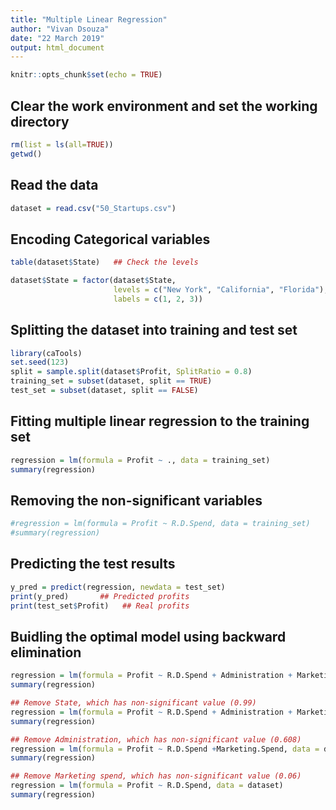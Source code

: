 ---
title: "Multiple Linear Regression"
author: "Vivan Dsouza"
date: "22 March 2019"
output: html_document
---

```{r setup, include=FALSE}
knitr::opts_chunk$set(echo = TRUE)
```

## Clear the work environment and set the working directory

```{r}

rm(list = ls(all=TRUE))
getwd()

```

## Read the data

```{r}

dataset = read.csv("50_Startups.csv")

```

## Encoding Categorical variables

```{r}

table(dataset$State)   ## Check the levels

dataset$State = factor(dataset$State,
                       levels = c("New York", "California", "Florida"),
                       labels = c(1, 2, 3))

```

## Splitting the dataset into training and test set

```{r}

library(caTools)
set.seed(123)
split = sample.split(dataset$Profit, SplitRatio = 0.8)
training_set = subset(dataset, split == TRUE)
test_set = subset(dataset, split == FALSE)

```

## Fitting multiple linear regression to the training set

```{r}

regression = lm(formula = Profit ~ ., data = training_set)
summary(regression)

```

## Removing the non-significant variables

```{r}

#regression = lm(formula = Profit ~ R.D.Spend, data = training_set)
#summary(regression)

```

## Predicting the test results

```{r}

y_pred = predict(regression, newdata = test_set)
print(y_pred)       ## Predicted profits
print(test_set$Profit)   ## Real profits

```

## Buidling the optimal model using backward elimination

```{r}

regression = lm(formula = Profit ~ R.D.Spend + Administration + Marketing.Spend + State, data = dataset)
summary(regression)

## Remove State, which has non-significant value (0.99)
regression = lm(formula = Profit ~ R.D.Spend + Administration + Marketing.Spend, data = dataset)
summary(regression)

## Remove Administration, which has non-significant value (0.608)
regression = lm(formula = Profit ~ R.D.Spend +Marketing.Spend, data = dataset)
summary(regression)

## Remove Marketing spend, which has non-significant value (0.06)
regression = lm(formula = Profit ~ R.D.Spend, data = dataset)
summary(regression)

```

